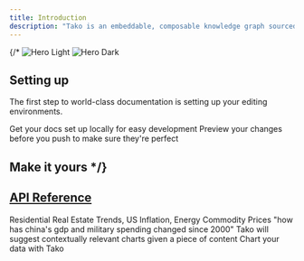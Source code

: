 ```yaml
---
title: Introduction
description: "Tako is an embeddable, composable knowledge graph sourced exclusively from authoritative structured data. Our API takes natural language queries or faceted searches as an input and returns iframe URLs that render responsive, interactive visualizations."
---
```


{/* 
<img
  className="block dark:hidden"
  src="/images/hero-light.svg"
  alt="Hero Light"
/>
<img
  className="hidden dark:block"
  src="/images/hero-dark.svg"
  alt="Hero Dark"
/>

## Setting up

The first step to world-class documentation is setting up your editing environments.

<CardGroup cols={2}>
  <Card
    title="Edit Your Docs"
    icon="pen-to-square"
    href="https://mintlify.com/docs/quickstart"
  >
    Get your docs set up locally for easy development
  </Card>
  <Card
    title="Preview Changes"
    icon="image"
    href="https://mintlify.com/docs/development"
  >
    Preview your changes before you push to make sure they're perfect
  </Card>
</CardGroup>

## Make it yours */}

<Viz height="500" src="https://trytako.com/embed/XlQU5Q/" />

## [API Reference](/api-reference/)

<CardGroup cols={2}>
  <Card title="Collections" icon="layer-group" href="/api-reference/list-collections">
    Residential Real Estate Trends, US Inflation, Energy Commodity Prices
  </Card>
  <Card title="Search" icon="magnifying-glass" href="/api-reference/search">
    "how has china's gdp and military spending changed since 2000"
  </Card>
  <Card title="Context" icon="stars" href="/api-reference/context">
    Tako will suggest contextually relevant charts given a piece of content
  </Card>
  <Card
    title="Bring Your Own Data (BYOD)"
    icon="database"
    href="/api-reference/render-data"
  >
    Chart your data with Tako
  </Card>
</CardGroup>
